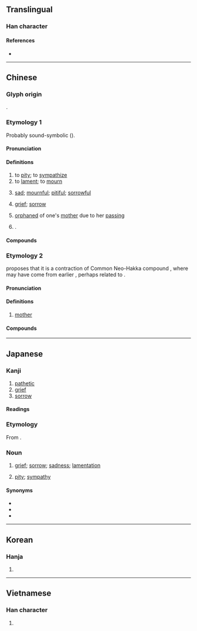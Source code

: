 {{character info}}
==Translingual==
{{Han stroke|[[File:哀 - U+054C0- KanjiVG stroke order.svg]]}}

===Han character===
{{Han char|rn=30|rad=口|as=06|sn=9|four=00732|canj=YRHV|ids=⿳亠口𧘇}}

====References====
* {{Han ref|kx=0188.110|dkj=03580|dj=0407.110|hdz=10620.100|uh=54C0|ud=21696|bh=AB73|bd=43891}}

----

==Chinese==

===Glyph origin===
{{Han etym}}
{{Han compound|ls=psc|衣|口|c1=p|c2=s|t2=mouth}}.

===Etymology 1===
{{zh-forms}}
Probably sound-symbolic ({{zh-ref|Schuessler, 2007}}).

====Pronunciation====
{{zh-pron
|m=āi
|m-s=ngai1
|c=oi1
|c-t=oi1
|g=ngai1
|h=pfs=ôi;gd=oi1
|j=ghai1
|mb=uói
|md=ăi
|mn=ai
|mn-t=ai1
|w=1e
|x=ngai1
|mc=y
|oc=y
|cat=v,a,n,pn
}}

====Definitions====
{{zh-hanzi}}

# to [[pity]]; to [[sympathize]]
# to [[lament]]; to [[mourn]]
#: {{zh-x|哀悼|to lament; to mourn}}
#: {{zh-x|哀求|to beg; to implore}}
# [[sad]]; [[mournful]]; [[pitiful]]; [[sorrowful]]
#: {{zh-x|哀痛|sad; grieved}}
# [[grief]]; [[sorrow]]
#: {{zh-x|節哀|to restrain one's '''grief'''}}
# [[orphaned]] of one's [[mother]] due to her [[passing]]
# {{surname|zh}}.

====Compounds====
{{zh-der|哀傷|哀哭|哀歌:elegy|七哀|乞哀告憐|可哀|哀兵|哀兵必勝|哀冊|哀厲|哀吟|哀告|哀哀|哀哀欲絕|哀哉|哀子|哀家|哀弔|哀思|哀怨|哀恫|哀悼|哀悽|哀愁|哀愍|哀感頑豔|哀慟|哀憐|哀懇|哀戚|哀啟|哀杖|哀榮|哀樂|哀歎|哀毀骨立|哀求|哀江南賦|哀江頭|哀泣|哀王孫|哀痛|哀矜|哀素|哀絲豪竹|哀而不傷|哀腸百轉|哀號|哀訴|哀詔|哀誄|哀豔|哀輓|哀辭|哀音|哀鳴|哀鴻|哀鴻遍地|哀鴻遍野|喜怒哀樂|嗚呼哀哉|孤哀子|息哀|悲哀|憂國哀民|於呼哀哉|獨弦哀歌|生榮死哀|矜哀|節哀|節哀順變|羊角哀|致哀|舉哀|苦苦哀求|莫里哀|誌哀|銜哀致誠|鴻雁哀鳴|默哀|哀詞|哀狖|乞哀|佞哀|修哀|傷哀|八哀詩|凄哀|割哀|吞哀|含哀|告哀|哀丐|哀丘|哀些|哀人|哀凶|哀切|哀匏|哀卹|哀厚|哀叩|哀叫|哀吁|哀吊|哀吹豪竹|哀咽|哀哇|哀哽|哀嗟|哀嘆|哀囀|哀壑|哀壯|哀娛|哀婉|哀宥|哀家梨|哀容|哀察|哀平|哀弄|哀弦|哀彈|哀心|哀念|哀怛|哀急|哀恕|哀恤|哀恨|哀悃|哀悲|哀悴|哀情|哀惋|哀惜|哀惶|哀惸|哀惻|哀感|哀愨|哀愴|哀慕|哀慘|哀慼|哀憂|哀憤|哀憫|哀懼|哀戀|哀拯|哀挽|哀摧|哀敬|哀文|哀時|哀書|哀曼|哀梨|哀楚|哀毀|哀毀瘠立|哀氣|哀激|哀烏|哀烏郎|哀煢|哀牢|哀玉|哀疚|哀痛詔|哀眷|哀石|哀祈|哀祭|哀笳|哀策|哀箏|哀籥|哀籲|哀絃|哀結|哀絲|哀耗|哀聲|哀聽|哀臞|哀臨|哀艷|哀苦|哀荒|哀蟬曲|哀角|哀請|哀識|哀贊|哀轉|哀迫|哀迷|哀酸|哀閔|哀隱|哀雅|哀響|哀頓|哀風|哀颯|哀駘|哀鬱|哀麗|哀默|國哀|垂哀|奔哀|奪哀|娛哀|寒哀|居哀|怨哀哀|怨怨哀哀|愁哀|愍哀|憂哀|憐哀|憫哀|成哀|敘哀|新哀|於乎哀哉|極哀|榮哀|樂往哀來|樂極哀來|樂極生哀|樂盡哀生|殺哀|求哀|沈哀|清哀|牛哀|生榮亡哀|生榮沒哀|發哀|盡哀|祁哀|祥哀|禹哀|穆哀|耗矣哀哉|苦竹哀絲|見哀|豪竹哀絲|豪管哀弦|赴哀|遂哀|遣哀|遺哀|酸哀|銜哀|韓哀|顧哀|餘哀|驚哀|鳴哀|黃雀哀}}

===Etymology 2===
{{zh-forms|alt=𡟓}}
{{zh-ref|Coblin (2021)}} proposes that it is a contraction of Common Neo-Hakka compound {{zh-l|阿姆|tr=*a¹ moi¹}}, where {{m|und|*moi¹}} may have come from earlier {{m|und|*moi⁴}}, perhaps related to {{och-l|母|mother}}.

====Pronunciation====
{{zh-pron
|h=pfs=ôi;gd=oi1
|dial=n
|cat=n
}}

====Definitions====
{{zh-hanzi}}

# {{lb|zh|Hakka}} [[mother]]
#: {{zh-x|爺哀|father and '''mother'''; parents|H}}

====Compounds====
{{zh-der|爺哀|哀仔|阿姆哀|後哀|子哀|大哀|丈人哀|兩子哀|老哀仔|無爺無哀|奶哀}}

----

==Japanese==

===Kanji===
{{ja-kanji|grade=c|rs=口06}}

# [[pathetic]]
# [[grief]]
# [[sorrow]]

====Readings====
{{ja-readings
|goon=あい, お
|kanon=あい
|kun=あわ-れ, あわ-れむ, かな-し.い
}}

===Etymology===
{{ja-kanjitab|あい|yomi=o}}
From {{der|ja|ltc|sort=あい|-}} {{ltc-l|哀}}.

===Noun===
{{ja-noun|あい}}

# [[grief]]; [[sorrow]]; [[sadness]]; [[lamentation]]
#: {{ja-usex-inline|'''哀'''を思う|'''あい''' を おも.う|to feel grief; to grieve; to mourn; lament}}
# [[pity]]; [[sympathy]]

====Synonyms====
* {{ja-r|悲しみ|かなしみ}}
* {{ja-r|嘆き|なげき}}
* {{ja-r|憂い|うれい}}

----

==Korean==

===Hanja===
{{ko-hanja|hangeul=애|mr=ae}}

# {{rfdef|ko|sort=口06}}

----

==Vietnamese==

===Han character===
{{vi-readings|reading=ai|rs=口06}}

# {{rfdef|vi|sort=口06}}